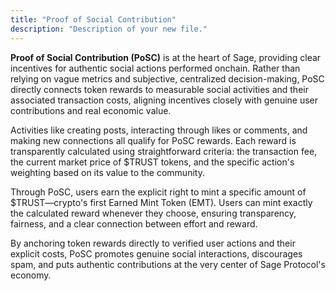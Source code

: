 ```yaml
---
title: "Proof of Social Contribution"
description: "Description of your new file."
---
```


**Proof of Social Contribution (PoSC)** is at the heart of Sage, providing clear incentives for authentic social actions performed onchain. Rather than relying on vague metrics and subjective, centralized decision-making, PoSC directly connects token rewards to measurable social activities and their associated transaction costs, aligning incentives closely with genuine user contributions and real economic value.

Activities like creating posts, interacting through likes or comments, and making new connections all qualify for PoSC rewards. Each reward is transparently calculated using straightforward criteria: the transaction fee, the current market price of \$TRUST tokens, and the specific action's weighting based on its value to the community.

Through PoSC, users earn the explicit right to mint a specific amount of \$TRUST—crypto's first Earned Mint Token (EMT). Users can mint exactly the calculated reward whenever they choose, ensuring transparency, fairness, and a clear connection between effort and reward.

By anchoring token rewards directly to verified user actions and their explicit costs, PoSC promotes genuine social interactions, discourages spam, and puts authentic contributions at the very center of Sage Protocol's economy.